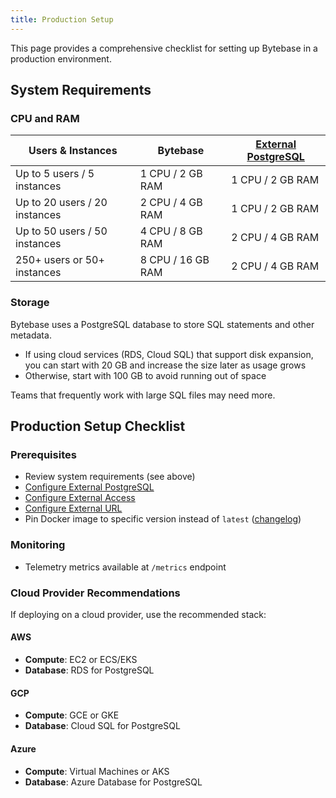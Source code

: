 ```yaml
---
title: Production Setup
---
```


This page provides a comprehensive checklist for setting up Bytebase in a production environment.

## System Requirements

### CPU and RAM

| Users & Instances | Bytebase | [External PostgreSQL](/get-started/self-host/external-postgres/) |
|-------------------|----------|-------------------|
| Up to 5 users / 5 instances | 1 CPU / 2 GB RAM | 1 CPU / 2 GB RAM |
| Up to 20 users / 20 instances | 2 CPU / 4 GB RAM | 1 CPU / 2 GB RAM |
| Up to 50 users / 50 instances | 4 CPU / 8 GB RAM | 2 CPU / 4 GB RAM |
| 250+ users or 50+ instances | 8 CPU / 16 GB RAM | 2 CPU / 4 GB RAM |

### Storage

Bytebase uses a PostgreSQL database to store SQL statements and other metadata. 

- If using cloud services (RDS, Cloud SQL) that support disk expansion, you can start with 20 GB and increase the size later as usage grows
- Otherwise, start with 100 GB to avoid running out of space

Teams that frequently work with large SQL files may need more.

## Production Setup Checklist

### Prerequisites

- Review system requirements (see above)
- [Configure External PostgreSQL](/get-started/self-host/external-postgres/)
- [Configure External Access](/get-started/self-host/external-access)
- [Configure External URL](/get-started/self-host/external-url)
- Pin Docker image to specific version instead of `latest` ([changelog](https://docs.bytebase.com/changelog))

### Monitoring

- Telemetry metrics available at `/metrics` endpoint

### Cloud Provider Recommendations

If deploying on a cloud provider, use the recommended stack:

#### AWS
- **Compute**: EC2 or ECS/EKS
- **Database**: RDS for PostgreSQL

#### GCP
- **Compute**: GCE or GKE
- **Database**: Cloud SQL for PostgreSQL

#### Azure
- **Compute**: Virtual Machines or AKS
- **Database**: Azure Database for PostgreSQL
